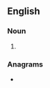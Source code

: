 ==English==

===Noun===
{{head|en|noun form}}

# {{plural of|en|interactome}}

===Anagrams===
* {{anagrams|en|a=aceeimnorstt|actinometers|antrectomies}}